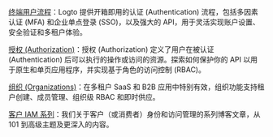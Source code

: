 [终端用户流程](https://docs.logto.io/end-user-flows)：Logto 提供开箱即用的认证 (Authentication) 流程，包括多因素认证 (MFA) 和企业单点登录 (SSO)，以及强大的 API，用于灵活实现账户设置、安全验证和多租户体验。

[授权 (Authorization)](https://docs.logto.io/authorization)：授权 (Authorization) 定义了用户在被认证 (Authentication) 后可以执行的操作或访问的资源。探索如何保护你的 API 以用于原生和单页应用程序，并实现基于角色的访问控制 (RBAC)。

[组织 (Organizations)](https://docs.logto.io/organizations)：在多租户 SaaS 和 B2B 应用中特别有效，组织功能支持租户创建、成员管理、组织级 RBAC 和即时供应。

[客户 IAM 系列](https://blog.logto.io/ciam-101-intro-authn-sso)：我们关于客户（或消费者）身份和访问管理的系列博客文章，从 101 到高级主题及更深入的内容。
